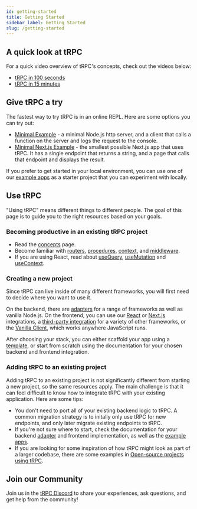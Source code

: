 ```yaml
---
id: getting-started
title: Getting Started
sidebar_label: Getting Started
slug: /getting-started
---
```


## A quick look at tRPC

For a quick video overview of tRPC's concepts, check out the videos below:

- [tRPC in 100 seconds](https://www.youtube.com/watch?v=0DyAyLdVW0I)
- [tRPC in 15 minutes](https://www.youtube.com/watch?v=2LYM8gf184U)

## Give tRPC a try

The fastest way to try tRPC is in an online REPL. Here are some options you can try out:

- [Minimal Example](https://stackblitz.com/github/trpc/trpc/tree/main/examples/minimal?file=server%2Findex.ts&file=client%2Findex.ts&view=editor) - a minimal Node.js http server, and a client that calls a function on the server and logs the request to the console.
- [Minimal Next.js Example](https://stackblitz.com/github/trpc/trpc/tree/main/examples/next-minimal-starter?file=src%2Fpages%2Fapi%2Ftrpc%2F[trpc].ts&file=src%2Fpages%2Findex.tsx) - the smallest possible Next.js app that uses tRPC. It has a single endpoint that returns a string, and a page that calls that endpoint and displays the result.

If you prefer to get started in your local environment, you can use one of our [example apps](./example-apps.mdx) as a starter project that you can experiment with locally.

## Use tRPC

"Using tRPC" means different things to different people. The goal of this page is to guide you to the right resources based on your goals.

### Becoming productive in an existing tRPC project

- Read the [concepts](./concepts.mdx) page.
- Become familiar with [routers](../server/routers.md), [procedures](../server/procedures.md), [context](../server/context.md), and [middleware](../server/middlewares.md).
- If you are using React, read about [useQuery](../reactjs/useQuery.md), [useMutation](../reactjs/useMutation.md) and [useContext](../reactjs/useContext.mdx).

### Creating a new project

Since tRPC can live inside of many different frameworks, you will first need to decide where you want to use it.

On the backend, there are [adapters](../server/adapters-intro.md) for a range of frameworks as well as vanilla Node.js. On the frontend, you can use our [React](../reactjs/introduction.mdx) or [Next.js](../nextjs/introduction.mdx) integrations, a [third-party integration](../community/awesome-trpc.mdx#frontend-frameworks) for a variety of other frameworks, or the [Vanilla Client](../client/setup.mdx), which works anywhere JavaScript runs.

After choosing your stack, you can either scaffold your app using a [template](./example-apps.mdx), or start from scratch using the documentation for your chosen backend and frontend integration.

### Adding tRPC to an existing project

Adding tRPC to an existing project is not significantly different from starting a new project, so the same resources apply. The main challenge is that it can feel difficult to know how to integrate tRPC with your existing application. Here are some tips:

- You don't need to port all of your existing backend logic to tRPC. A common migration strategy is to initally only use tRPC for new endpoints, and only later migrate existing endpoints to tRPC.
- If you're not sure where to start, check the documentation for your backend [adapter](../server/adapters-intro.md) and frontend implementation, as well as the [example apps](./example-apps.mdx).
- If you are looking for some inspiration of how tRPC might look as part of a larger codebase, there are some examples in [Open-source projects using tRPC](../community/awesome-trpc#-open-source-projects-using-trpc).

## Join our Community

Join us in the [tRPC Discord](https://trpc.io/discord) to share your experiences, ask questions, and get help from the community!
